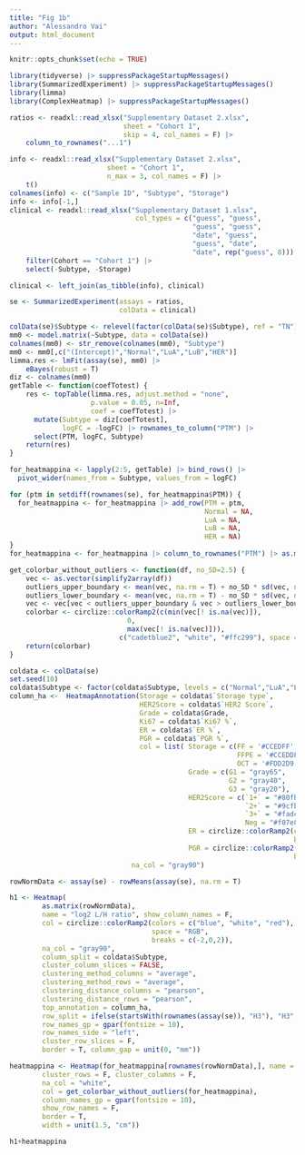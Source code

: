 ```yaml
---
title: "Fig 1b"
author: "Alessandro Vai"
output: html_document
---
```


```r
knitr::opts_chunk$set(echo = TRUE)
```


```r
library(tidyverse) |> suppressPackageStartupMessages()
library(SummarizedExperiment) |> suppressPackageStartupMessages()
library(limma)
library(ComplexHeatmap) |> suppressPackageStartupMessages()
```

```r
ratios <- readxl::read_xlsx("Supplementary Dataset 2.xlsx",
                            sheet = "Cohort 1",
                            skip = 4, col_names = F) |> 
    column_to_rownames("...1")

info <- readxl::read_xlsx("Supplementary Dataset 2.xlsx",
                        sheet = "Cohort 1",
                        n_max = 3, col_names = F) |> 
    t()
colnames(info) <- c("Sample ID", "Subtype", "Storage")
info <- info[-1,]
clinical <- readxl::read_xlsx("Supplementary Dataset 1.xlsx",
                               col_types = c("guess", "guess",
                                             "guess", "guess",
                                             "date", "guess",
                                             "guess", "date",
                                             "date", rep("guess", 8))) |> 
    filter(Cohort == "Cohort 1") |> 
    select(-Subtype, -Storage)

clinical <- left_join(as_tibble(info), clinical)

se <- SummarizedExperiment(assays = ratios,
                           colData = clinical)
```

```r
colData(se)$Subtype <- relevel(factor(colData(se)$Subtype), ref = "TN")
mm0 <- model.matrix(~Subtype, data = colData(se))
colnames(mm0) <- str_remove(colnames(mm0), "Subtype")
mm0 <- mm0[,c("(Intercept)","Normal","LuA","LuB","HER")]
limma.res <- lmFit(assay(se), mm0) |>
    eBayes(robust = T)
diz <- colnames(mm0)
getTable <- function(coefTotest) {
    res <- topTable(limma.res, adjust.method = "none",
                    p.value = 0.05, n=Inf,
                    coef = coefTotest) |> 
      mutate(Subtype = diz[coefTotest],
             logFC = -logFC) |> rownames_to_column("PTM") |> 
      select(PTM, logFC, Subtype)
    return(res)
}

for_heatmappina <- lapply(2:5, getTable) |> bind_rows() |> 
  pivot_wider(names_from = Subtype, values_from = logFC)

for (ptm in setdiff(rownames(se), for_heatmappina$PTM)) {
  for_heatmappina <- for_heatmappina |> add_row(PTM = ptm,
                                                Normal = NA,
                                                LuA = NA,
                                                LuB = NA,
                                                HER = NA)
}
for_heatmappina <- for_heatmappina |> column_to_rownames("PTM") |> as.matrix()

get_colorbar_without_outliers <- function(df, no_SD=2.5) {
    vec <- as.vector(simplify2array(df))
    outliers_upper_boundary <- mean(vec, na.rm = T) + no_SD * sd(vec, na.rm = T)
    outliers_lower_boundary <- mean(vec, na.rm = T) - no_SD * sd(vec, na.rm = T)
    vec <- vec[vec < outliers_upper_boundary & vec > outliers_lower_boundary]
    colorbar <- circlize::colorRamp2(c(min(vec[! is.na(vec)]),
                             0,
                             max(vec[! is.na(vec)])),
                           c("cadetblue2", "white", "#ffc299"), space = "RGB")
    return(colorbar)
}

```

```r
coldata <- colData(se)
set.seed(10)
coldata$Subtype <- factor(coldata$Subtype, levels = c("Normal","LuA","LuB","HER","TN"))
column_ha <-  HeatmapAnnotation(Storage = coldata$`Storage type`,
                                HER2Score = coldata$`HER2 Score`,
                                Grade = coldata$Grade,
                                Ki67 = coldata$`Ki67 %`,
                                ER = coldata$`ER %`,
                                PGR = coldata$`PGR %`,
                                col = list( Storage = c(FF = '#CCEDFF',
                                                        FFPE = '#CCEDDF',
                                                        OCT = '#FDD2D9'),
                                            Grade = c(G1 = "gray65",
                                                      G2 = "gray40",
                                                      G3 = "gray20"),
                                            HER2Score = c(`1+` = "#80fbf5",
                                                          `2+` = "#9cfbb9",
                                                          `3+` = "#fadca8",
                                                          Neg = "#f07e86"),
                                            ER = circlize::colorRamp2(colors = c("white", "#3399FF"),
                                                                      breaks = c(0,1)),
                                            PGR = circlize::colorRamp2(colors = c("white", "#430787"),
                                                                      breaks = c(0,1))),
                              na_col = "gray90")

rowNormData <- assay(se) - rowMeans(assay(se), na.rm = T)

h1 <- Heatmap(
        as.matrix(rowNormData),
        name = "log2 L/H ratio", show_column_names = F,
        col = circlize::colorRamp2(colors = c("blue", "white", "red"),
                                   space = "RGB",
                                   breaks = c(-2,0,2)),
        na_col = "gray90",
        column_split = coldata$Subtype,
        cluster_column_slices = FALSE,
        clustering_method_columns = "average",
        clustering_method_rows = "average",
        clustering_distance_columns = "pearson",
        clustering_distance_rows = "pearson",
        top_annotation = column_ha,
        row_split = ifelse(startsWith(rownames(assay(se)), "H3"), "H3", "H4"),
        row_names_gp = gpar(fontsize = 10),
        row_names_side = "left",
        cluster_row_slices = F,
        border = T, column_gap = unit(0, "mm"))

heatmappina <- Heatmap(for_heatmappina[rownames(rowNormData),], name = "logFC TN",
        cluster_rows = F, cluster_columns = F,
        na_col = "white",
        col = get_colorbar_without_outliers(for_heatmappina),
        column_names_gp = gpar(fontsize = 10),
        show_row_names = F,
        border = T,
        width = unit(1.5, "cm"))

h1+heatmappina
```



